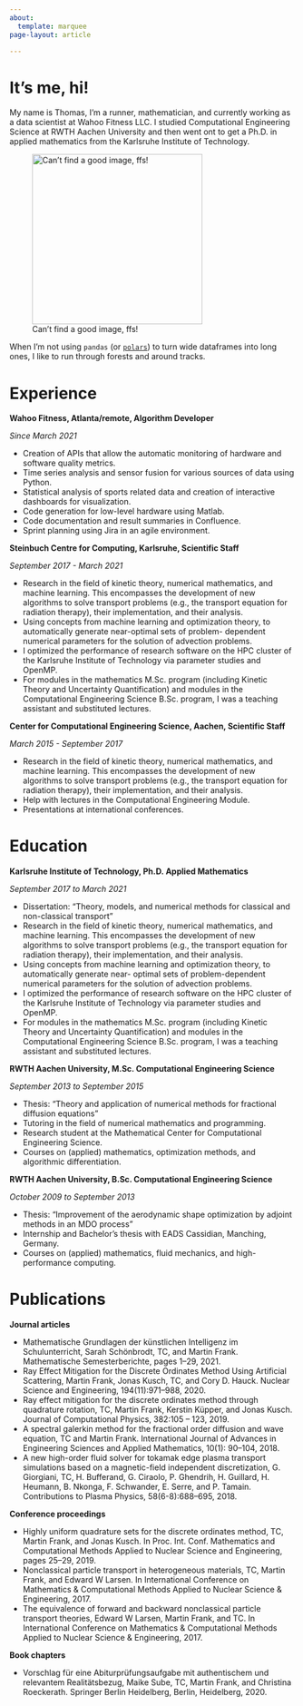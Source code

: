```yaml
---
about:
  template: marquee
page-layout: article

---
```


# It's me, hi!



My name is Thomas, I'm a runner, mathematician, and currently working as a data scientist at Wahoo Fitness LLC.
I studied Computational Engineering Science at RWTH Aachen University and then went ont to get a Ph.D. in applied mathematics from the Karlsruhe Institute of Technology.

::: {.column-margin}
![Can't find a good image, ffs!](IMG_0776.jpeg){width=300}
:::

When I'm not using `pandas` (or [`polars`](https://www.pola.rs/)) to turn wide dataframes into long ones, I like to run through forests and around tracks.


# Experience
**Wahoo Fitness, Atlanta/remote, Algorithm Developer**

*Since March 2021*

- Creation of APIs that allow the automatic monitoring of hardware and software quality metrics.
- Time series analysis and sensor fusion for various sources of data using Python.
- Statistical analysis of sports related data and creation of interactive dashboards for visualization.
- Code generation for low-level hardware using Matlab.
- Code documentation and result summaries in Confluence.
- Sprint planning using Jira in an agile environment.

**Steinbuch Centre for Computing, Karlsruhe, Scientific Staff**

*September 2017 - March 2021*

- Research in the field of kinetic theory, numerical mathematics, and machine learning. This encompasses the development of new algorithms to solve transport problems (e.g., the transport equation for radiation therapy), their implementation, and their analysis.
- Using concepts from machine learning and optimization theory, to automatically generate near-optimal sets of problem- dependent numerical parameters for the solution of advection problems.
- I optimized the performance of research software on the HPC cluster of the Karlsruhe Institute of Technology via parameter studies and OpenMP.
- For modules in the mathematics M.Sc. program (including Kinetic Theory and Uncertainty Quantification) and modules in the Computational Engineering Science B.Sc. program, I was a teaching assistant and substituted lectures.

**Center for Computational Engineering Science, Aachen, Scientific Staff**

*March 2015 - September 2017*

- Research in the field of kinetic theory, numerical mathematics, and machine learning. This encompasses the development of new algorithms to solve transport problems (e.g., the transport equation for radiation therapy), their implementation, and their analysis.
- Help with lectures in the Computational Engineering Module.
- Presentations at international conferences.



# Education

**Karlsruhe Institute of Technology, Ph.D. Applied Mathematics**

*September 2017 to March 2021*

- Dissertation: “Theory, models, and numerical methods for classical and non-classical transport”
- Research in the field of kinetic theory, numerical mathematics, and machine learning. This encompasses the development of new algorithms to solve transport problems (e.g., the transport equation for radiation therapy), their implementation, and their analysis.
- Using concepts from machine learning and optimization theory, to automatically generate near- optimal sets of problem-dependent numerical parameters for the solution of advection problems.
- I optimized the performance of research software on the HPC cluster of the Karlsruhe Institute of Technology via parameter studies and OpenMP.
- For modules in the mathematics M.Sc. program (including Kinetic Theory and Uncertainty Quantification) and modules in the Computational Engineering Science B.Sc. program, I was a teaching assistant and substituted lectures.


**RWTH Aachen University, M.Sc. Computational Engineering Science**

*September 2013 to September 2015*

- Thesis: “Theory and application of numerical methods for fractional diffusion equations”
- Tutoring in the field of numerical mathematics and programming.
- Research student at the Mathematical Center for Computational Engineering Science.
- Courses on (applied) mathematics, optimization methods, and algorithmic differentiation.

**RWTH Aachen University, B.Sc. Computational Engineering Science**

*October 2009 to September 2013*

- Thesis: “Improvement of the aerodynamic shape optimization by adjoint methods in an MDO process”
- Internship and Bachelor’s thesis with EADS Cassidian, Manching, Germany.
- Courses on (applied) mathematics, fluid mechanics, and high-performance computing.


# Publications

**Journal articles**

- Mathematische Grundlagen der künstlichen Intelligenz im Schulunterricht, Sarah Schönbrodt, TC, and Martin Frank. Mathematische Semesterberichte, pages 1–29, 2021.
- Ray Effect Mitigation for the Discrete Ordinates Method Using Artificial Scattering, Martin Frank, Jonas Kusch, TC, and Cory D. Hauck. Nuclear Science and Engineering, 194(11):971–988, 2020.
- Ray effect mitigation for the discrete ordinates method through quadrature rotation, TC, Martin Frank, Kerstin Küpper, and Jonas Kusch. Journal of Computational Physics, 382:105 – 123, 2019.
- A spectral galerkin method for the fractional order diffusion and wave equation, TC and Martin Frank. International Journal of Advances in Engineering Sciences and Applied Mathematics, 10(1): 90–104, 2018.
- A new high-order fluid solver for tokamak edge plasma transport simulations based on a magnetic-field independent discretization, G. Giorgiani, TC, H. Bufferand, G. Ciraolo, P. Ghendrih, H. Guillard, H. Heumann, B. Nkonga, F. Schwander, E. Serre, and P. Tamain. Contributions to Plasma Physics, 58(6-8):688–695, 2018.

**Conference proceedings**

- Highly uniform quadrature sets for the discrete ordinates method, TC, Martin Frank, and Jonas Kusch. In Proc. Int. Conf. Mathematics and Computational Methods Applied to Nuclear Science and Engineering, pages 25–29, 2019.
- Nonclassical particle transport in heterogeneous materials, TC, Martin Frank, and Edward W Larsen. In International Conference on Mathematics & Computational Methods Applied to Nuclear Science & Engineering, 2017.
- The equivalence of forward and backward nonclassical particle transport theories, Edward W Larsen, Martin Frank, and TC. In International Conference on Mathematics & Computational Methods Applied to Nuclear Science & Engineering, 2017.

**Book chapters**

- Vorschlag für eine Abiturprüfungsaufgabe mit authentischem und relevantem Realitätsbezug, Maike Sube, TC, Martin Frank, and Christina Roeckerath. Springer Berlin Heidelberg, Berlin, Heidelberg, 2020.
